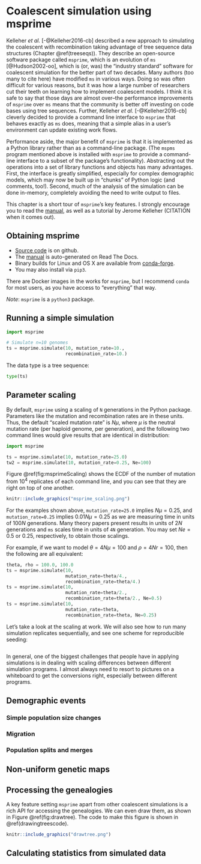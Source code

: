 # Coalescent simulation using msprime

Kelleher *et al.* [-@Kelleher2016-cb] described a new approach to simulating the coalescent with recombination taking advantage of tree sequence data structures (Chapter \@ref(treeseqs)).  They describe an open-source software package called `msprime`, which is an evolution of `ms` [@Hudson2002-oo], which is (or, was) the "industry standard" software for coalescent simulation for the better part of two decades.  Many authors (too many to cite here) have modified `ms` in various ways.  Doing so was often difficult for various reasons, but it was how a large number of researchers cut their teeth on learning how to implement coalescent models.  I think it is safe to say that those days are almost over--the performance improvements of `msprime` over `ms` means that the community is better off investing on code bases using tree sequences.  Further, Kelleher *et al.* [-@Kelleher2016-cb] cleverly decided to provide a command line interface to `msprime` that behaves exactly as `ms` does, meaning that a simple alias in a user's environment can update existing work flows.

Performance aside, the major benefit of `msprime` is that it is implemented as a Python library rather than as a command-line package. (The `mspms` program mentioned above is installed with `msprime` to provide a command-line interface to a subset of the package's functionality).  Abstracting out the operations into a set of library functions and objects has many advantages.  First, the interface is greatly simplified, especially for complex demographic models, which may now be built up in "chunks" of Python logic (and comments, too!).  Second, much of the analysis of the simulation can be done in-memory, completely avoiding the need to write output to files.  

This chapter is a short tour of `msprime`'s key features. I strongly encourage you to read the [manual](http://msprime.readthedocs.io), as well as a tutorial by Jerome Kelleher (CITATION when it comes out).

## Obtaining msprime

* [Source code](http://github.com/tskit-dev/msprime) is on github.
* The [manual](http://msprime.readthedocs.io) is auto-generated on Read The Docs.
* Binary builds for Linux and OS X are available from [conda-forge](https://anaconda.org/conda-forge/msprime).
* You may also install via `pip3`.

There are Docker images in the works for `msprime`, but I recommend `conda` for most users, as you have access to "everything" that way.

*Note*: `msprime` is a `python3` package.

## Running a simple simulation

```python
import msprime

# Simulate n=10 genomes
ts = msprime.simulate(10, mutation_rate=10.,
                      recombination_rate=10.)
```

The data type is a tree sequence:

```python
type(ts)
```

## Parameter scaling

By default, `msprime` using a scaling of `N` generations in the Python package.  Parameters like the mutation and recombination rates are in these units.
Thus, the default "scaled mutation rate" is $N\mu$, where $\mu$ is the neutral mutation rate (per haploid genome, per generation), and the following two command lines would give results that are identical in distribution:

```python
import msprime

ts = msprime.simulate(10, mutation_rate=25.0)
tw2 = msprime.simulate(10, mutation_rate=0.25, Ne=100)
```

Figure \@ref(fig:msprimeScaling) shows the ECDF of the number of mutation from $10^4$ replicates of each command line, and you can see that they are right on top of one another.

```r
knitr::include_graphics("msprime_scaling.png")
```

For the examples shown above, `mutation_rate=25.0` implies $N\mu = 0.25$, and `mutation_rate=0.25` implies $0.01N\mu = 0.25$ as we are measuring time in units of $100N$ generations.  Many theory papers present results in units of $2N$ generations and `ms` scales time in units of `4N` generation.  You may set $Ne = 0.5$ or $0.25$, respectively, to obtain those scalings.

For example, if we want to model $\theta = 4N\mu = 100$ and $\rho = 4Nr = 100$, then the following are all equivalent:

```python
theta, rho = 100.0, 100.0
ts = msprime.simulate(10,
                      mutation_rate=theta/4.,
                      recombination_rate=theta/4.)
ts = msprime.simulate(10,
                      mutation_rate=theta/2.,
                      recombination_rate=theta/2., Ne=0.5)
ts = msprime.simulate(10,
                      mutation_rate=theta,
                      recombination_rate=theta, Ne=0.25)
```

Let's take a look at the scaling at work.  We will also see how to run many simulation replicates sequentially, and see one scheme for reproducible seeding:

```python
```

In general, one of the biggest challenges that people have in applying simulations is in dealing with scaling differences between different simulation programs.  I almost always need to resort to pictures on a whiteboard to get the conversions right, especially between different programs.

## Demographic events

### Simple population size changes

### Migration

### Population splits and merges

## Non-uniform genetic maps

## Processing the genealogies

A key feature setting `msprime` apart from other coalescent simulations is a rich API for accessing the genealogies. We can even draw them, as shown in Figure \@ref(fig:drawtree). The code to make this figure is shown in \@ref(drawingtreescode).

```r
knitr::include_graphics("drawtree.png")
```

## Calculating statistics from simulated data


